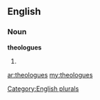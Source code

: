 ==English==

===Noun===
'''theologues'''

# {{plural of|[[theologue]]}}

[[Category:English plurals]]

[[ar:theologues]]
[[my:theologues]]